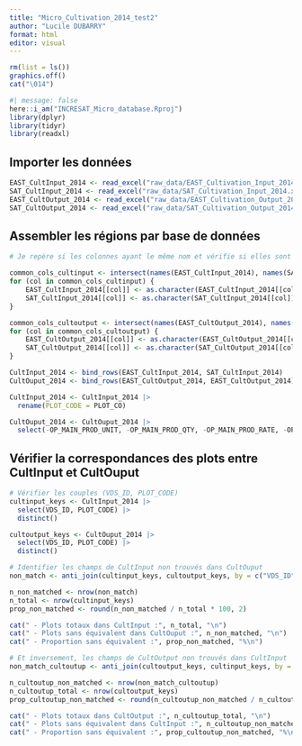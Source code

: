 ```yaml
---
title: "Micro_Cultivation_2014_test2"
author: "Lucile DUBARRY"
format: html
editor: visual
---
```


```r
rm(list = ls())
graphics.off()
cat("\014")
```

```r
#| message: false
here::i_am("INCRESAT_Micro_database.Rproj")
library(dplyr)
library(tidyr)
library(readxl)
```

## Importer les données

```r
EAST_CultInput_2014 <- read_excel("raw_data/EAST_Cultivation_Input_2014.xlsx")
SAT_CultInput_2014 <- read_excel("raw_data/SAT_Cultivation_Input_2014.xlsx")
EAST_CultOutput_2014 <- read_excel("raw_data/EAST_Cultivation_Output_2014.xlsx")
SAT_CultOutput_2014 <- read_excel("raw_data/SAT_Cultivation_Output_2014.xlsx")
```

## Assembler les régions par base de données

```r
# Je repère si les colonnes ayant le même nom et vérifie si elles sont du même type  (numeric ou character). Dans le cas de colonnes avec le même nom mais d'un type différent, je les convertis en character, ce qui limite le nombre de NA. IL est nécessaire que les colonnes soient du même type pour utiliser la fonction bind_rows. 

common_cols_cultinput <- intersect(names(EAST_CultInput_2014), names(SAT_CultInput_2014))
for (col in common_cols_cultinput) {
    EAST_CultInput_2014[[col]] <- as.character(EAST_CultInput_2014[[col]])
    SAT_CultInput_2014[[col]] <- as.character(SAT_CultInput_2014[[col]])
}

common_cols_cultoutput <- intersect(names(EAST_CultOutput_2014), names(SAT_CultOutput_2014))
for (col in common_cols_cultoutput) {
    EAST_CultOutput_2014[[col]] <- as.character(EAST_CultOutput_2014[[col]])
    SAT_CultOutput_2014[[col]] <- as.character(SAT_CultOutput_2014[[col]])
}
```

```r
CultInput_2014 <- bind_rows(EAST_CultInput_2014, SAT_CultInput_2014)
CultOuput_2014 <- bind_rows(EAST_CultOutput_2014, EAST_CultOutput_2014)

CultInput_2014 <- CultInput_2014 |>
  rename(PLOT_CODE = PLOT_CO)

CultOuput_2014 <- CultOuput_2014 |>
  select(-OP_MAIN_PROD_UNIT, -OP_MAIN_PROD_QTY, -OP_MAIN_PROD_RATE, -OP_BY_PROD_UNIT, -OP_BY_PROD_QTY, -OP_BY_PROD_RATE, -OP_OT_PROD_UNIT, -OP_OT_PROD_QTY, -OP_OT_PROD_RATE, -REMARKS)
```

## Vérifier la correspondances des plots entre CultInput et CultOuput

```r
# Vérifier les couples (VDS_ID, PLOT_CODE)
cultinput_keys <- CultInput_2014 |>
  select(VDS_ID, PLOT_CODE) |>
  distinct()

cultoutput_keys <- CultOuput_2014 |>
  select(VDS_ID, PLOT_CODE) |>
  distinct()

# Identifier les champs de CultInput non trouvés dans CultOuput
non_match <- anti_join(cultinput_keys, cultoutput_keys, by = c("VDS_ID", "PLOT_CODE"))

n_non_matched <- nrow(non_match)
n_total <- nrow(cultinput_keys)
prop_non_matched <- round(n_non_matched / n_total * 100, 2)

cat(" - Plots totaux dans CultInput :", n_total, "\n")
cat(" - Plots sans équivalent dans CultOuput :", n_non_matched, "\n")
cat(" - Proportion sans équivalent :", prop_non_matched, "%\n")
```

```r
# Et inversement, les champs de CultOutput non trouvés dans CultInput
non_match_cultoutup <- anti_join(cultoutput_keys, cultinput_keys, by = c("VDS_ID", "PLOT_CODE"))

n_cultoutup_non_matched <- nrow(non_match_cultoutup)
n_cultoutup_total <- nrow(cultoutput_keys)
prop_cultoutup_non_matched <- round(n_cultoutup_non_matched / n_cultoutup_total * 100, 2)

cat(" - Plots totaux dans CultOutput :", n_cultoutup_total, "\n")
cat(" - Plots sans équivalent dans CultInput :", n_cultoutup_non_matched, "\n")
cat(" - Proportion sans équivalent :", prop_cultoutup_non_matched, "%\n")
```
